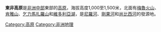 '''東非高原'''是[[中部非洲|非洲中部]]東部的[[高原|高原]]，海拔高度1,000至1,500米，北面有[[梅魯火山|梅魯火山]]、[[肯雅山|肯雅山]]、[[乞力馬扎羅山|乞力馬扎羅山]]和[[維多利亞湖|維多利亞湖]]，是[[尼羅河|尼羅河]]、[[剛果河|剛果河]]和[[尚比西河|尚比西河]]的發源地。

{{Africa-geo-stub}} 
[[Category:高原|Category:高原]]
[[Category:非洲地理|Category:非洲地理]]
